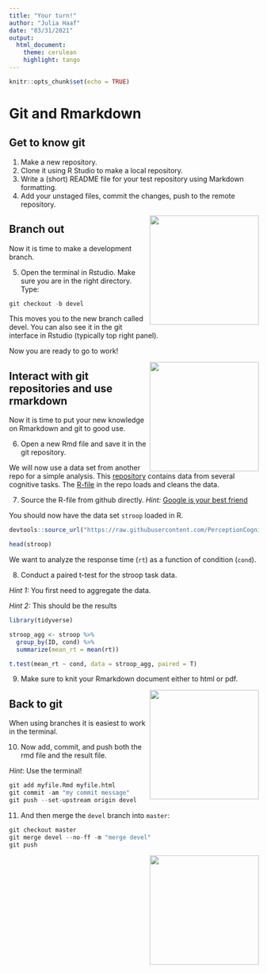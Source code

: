 ```yaml
---
title: "Your turn!"
author: "Julia Haaf"
date: "03/31/2021"
output: 
  html_document:
    theme: cerulean
    highlight: tango
---
```


```r
knitr::opts_chunk$set(echo = TRUE)
```

# Git and Rmarkdown {.tabset .tabset-fade}

## Get to know git

1. Make a new repository.
2. Clone it using R Studio to make a local repository.
3. Write a (short) README file for your test repository using Markdown formatting.
4. Add your unstaged files, commit the changes, push to the remote repository.

<img src="slides/pics/do.png" width="220" align="right">

## Branch out

Now it is time to make a development branch.

5. Open the terminal in Rstudio. Make sure you are in the right directory. Type:

```r
git checkout -b devel
```

This moves you to the new branch called devel. You can also see it in the git interface in Rstudio (typically top right  panel).

Now you are ready to go to work!

<img src="slides/pics/do.png" width="220" align="right">

## Interact with git repositories and use rmarkdown

Now it is time to put your new knowledge on Rmarkdown and git to good use. 

6. Open a new Rmd file and save it in the git repository.

We will now use a data set from another repo for a simple analysis. This [repository](https://github.com/PerceptionCognitionLab/data0/tree/master/contexteffects/FlankerStroopSimon) contains data from several cognitive tasks. The [R-file](https://raw.githubusercontent.com/PerceptionCognitionLab/data0/master/contexteffects/FlankerStroopSimon/cleaning.R) in the repo loads and cleans the data.

7. Source the R-file from github directly. *Hint:* [Google is your best friend](https://stackoverflow.com/questions/35720660/how-to-use-an-r-script-from-github)

You should now have the data set `stroop` loaded in R.

```r
devtools::source_url("https://raw.githubusercontent.com/PerceptionCognitionLab/data0/master/contexteffects/FlankerStroopSimon/cleaning.R")

head(stroop)
```

We want to analyze the response time (`rt`) as a function of condition (`cond`).

8. Conduct a paired t-test for the stroop task data.

*Hint 1:* You first need to aggregate the data.

*Hint 2:* This should be the results

```r
library(tidyverse)

stroop_agg <- stroop %>%
  group_by(ID, cond) %>%
  summarize(mean_rt = mean(rt))

t.test(mean_rt ~ cond, data = stroop_agg, paired = T)
```

9. Make sure to knit your Rmarkdown document either to html or pdf.

<img src="slides/pics/do.png" width="220" align="right">

## Back to git

When using branches it is easiest to work in the terminal.

10. Now add, commit, and push both the rmd file and the result file.

*Hint:* Use the terminal!

```r
git add myfile.Rmd myfile.html
git commit -am "my commit message"
git push --set-upstream origin devel
```

11. And then merge the `devel` branch into `master`:

```r
git checkout master
git merge devel --no-ff -m "merge devel"
git push
```

<img src="slides/pics/do.png" width="220" align="right">